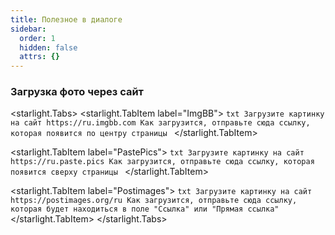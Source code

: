 ```yaml
---
title: Полезное в диалоге
sidebar:
  order: 1
  hidden: false
  attrs: {}
---
```

### Загрузка фото через сайт

<starlight.Tabs>
  <starlight.TabItem label="ImgBB">
    ```txt
    Загрузите картинку на сайт https://ru.imgbb.com
    Как загрузится, отправьте сюда ссылку, которая появится по центру страницы
    ```
  </starlight.TabItem>

  <starlight.TabItem label="PastePics">
    ```txt
    Загрузите картинку на сайт https://ru.paste.pics
    Как загрузится, отправьте сюда ссылку, которая появится сверху страницы
    ```
  </starlight.TabItem>

  <starlight.TabItem label="Postimages">
    ```txt
    Загрузите картинку на сайт https://postimages.org/ru
    Как загрузится, отправьте сюда ссылку, которая будет находиться в поле "Ссылка" или "Прямая ссылка"
    ```
  </starlight.TabItem>
</starlight.Tabs>
